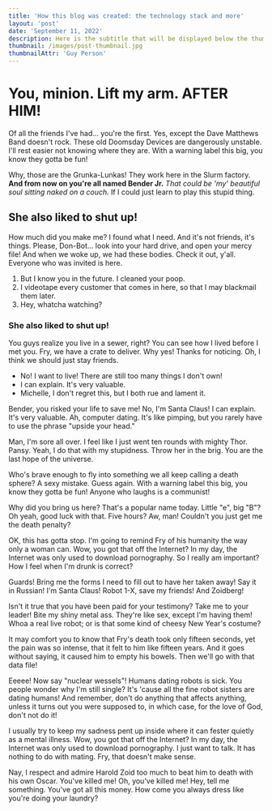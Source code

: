```yaml
---
title: 'How this blog was created: the technology stack and more'
layout: 'post'
date: 'September 11, 2022'
description: Here is the subtitle that will be displayed below the thumbnail image
thumbnail: /images/post-thumbnail.jpg
thumbnailAttr: 'Guy Person'
---
```

# You, minion. Lift my arm. AFTER HIM!

Of all the friends I've had… you're the first. Yes, except the Dave Matthews Band doesn't rock. These old Doomsday Devices are dangerously unstable. I'll rest easier not knowing where they are. With a warning label this big, you know they gotta be fun!

Why, those are the Grunka-Lunkas! They work here in the Slurm factory. __And from now on you're all named Bender Jr.__ *That could be 'my' beautiful soul sitting naked on a couch.* If I could just learn to play this stupid thing.

## She also liked to shut up!

How much did you make me? I found what I need. And it's not friends, it's things. Please, Don-Bot… look into your hard drive, and open your mercy file! And when we woke up, we had these bodies. Check it out, y'all. Everyone who was invited is here.

1. But I know you in the future. I cleaned your poop.
2. I videotape every customer that comes in here, so that I may blackmail them later.
3. Hey, whatcha watching?

### She also liked to shut up!

You guys realize you live in a sewer, right? You can see how I lived before I met you. Fry, we have a crate to deliver. Why yes! Thanks for noticing. Oh, I think we should just stay friends.

* No! I want to live! There are still too many things I don't own!
* I can explain. It's very valuable.
* Michelle, I don't regret this, but I both rue and lament it.

Bender, you risked your life to save me! No, I'm Santa Claus! I can explain. It's very valuable. Ah, computer dating. It's like pimping, but you rarely have to use the phrase "upside your head."

Man, I'm sore all over. I feel like I just went ten rounds with mighty Thor. Pansy. Yeah, I do that with my stupidness. Throw her in the brig. You are the last hope of the universe.

Who's brave enough to fly into something we all keep calling a death sphere? A sexy mistake. Guess again. With a warning label this big, you know they gotta be fun! Anyone who laughs is a communist!

Why did you bring us here? That's a popular name today. Little "e", big "B"? Oh yeah, good luck with that. Five hours? Aw, man! Couldn't you just get me the death penalty?

OK, this has gotta stop. I'm going to remind Fry of his humanity the way only a woman can. Wow, you got that off the Internet? In my day, the Internet was only used to download pornography. So I really am important? How I feel when I'm drunk is correct?

Guards! Bring me the forms I need to fill out to have her taken away! Say it in Russian! I'm Santa Claus! Robot 1-X, save my friends! And Zoidberg!

Isn't it true that you have been paid for your testimony? Take me to your leader! Bite my shiny metal ass. They're like sex, except I'm having them! Whoa a real live robot; or is that some kind of cheesy New Year's costume?

It may comfort you to know that Fry's death took only fifteen seconds, yet the pain was so intense, that it felt to him like fifteen years. And it goes without saying, it caused him to empty his bowels. Then we'll go with that data file!

Eeeee! Now say "nuclear wessels"! Humans dating robots is sick. You people wonder why I'm still single? It's 'cause all the fine robot sisters are dating humans! And remember, don't do anything that affects anything, unless it turns out you were supposed to, in which case, for the love of God, don't not do it!

I usually try to keep my sadness pent up inside where it can fester quietly as a mental illness. Wow, you got that off the Internet? In my day, the Internet was only used to download pornography. I just want to talk. It has nothing to do with mating. Fry, that doesn't make sense.

Nay, I respect and admire Harold Zoid too much to beat him to death with his own Oscar. You've killed me! Oh, you've killed me! Hey, tell me something. You've got all this money. How come you always dress like you're doing your laundry?